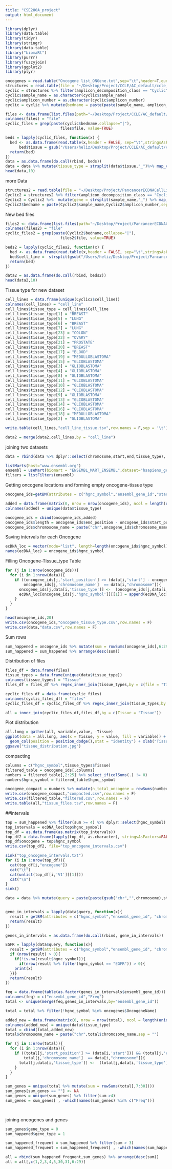 ```yaml
---
title: "CSE280A_project"
output: html_document
---
```


```r
library(dplyr)
library(data.table)
library(tidyr)
library(stringr)
library(data.table)
library("biomaRt")
library(purrr)
library(fuzzyjoin)
library(ggplot2)
library(plyr)
```

```r
oncogenes = read.table("Oncogene list_ONGene.txt",sep="\t",header=T,quote = "")
structures = read.table(file = "~/Desktop/Project/CCLE/AC_default/ccle_amplicon_classification_profiles.tsv", header = T, sep = "\t")
cyclic = structures %>% filter(amplicon_decomposition_class == "Cyclic")
cyclic$sample_name = as.character(cyclic$sample_name)
cyclic$amplicon_number = as.character(cyclic$amplicon_number)
cyclic = cyclic %>% mutate(bedname = paste(paste(sample_name, amplicon_number, sep = "_"), amplicon_number,sep = "_"))
```

```r
files <- data.frame(list.files(path="~/Desktop/Project/CCLE/AC_default/classification_bed_files", pattern="*.bed", full.names=TRUE, recursive=FALSE))
colnames(files) = "file"
cyclic_files = grep(paste(cyclic$bedname,collapse="|"), 
                        files$file, value=TRUE)

beds = lapply(cyclic_files, function(x) {
  bed <- as.data.frame(read.table(x,header = FALSE, sep="\t",stringsAsFactors=FALSE, quote="", col.names = c("chromosome","start","end")))
      bed$tissue = gsub("/Users/heliz/Desktop/Project/CCLE/AC_default/classification_bed_files/","",x)
  return(bed)
})
data = as.data.frame(do.call(rbind, beds))
data = data %>% mutate(tissue_type = strsplit(data$tissue,"_")%>% map_chr(., 2))
head(data,10)

```

more Data
```r
structures2 = read.table(file = "~/Desktop/Project/PancancerECDNACellLine_classification_results_122320/PancancerECDNA_samplefiles_amplicon_classification_profiles.tsv", header = T, sep = "\t")
Cyclic2 = structures2 %>% filter(amplicon_decomposition_class == "Cyclic")
Cyclic2 = Cyclic2 %>%  mutate(gene = strsplit(sample_name,"_") %>% map_chr(.,2)) %>% filter(gene %in% oncogenes$OncogeneName) %>% mutate(cell_line = strsplit(sample_name,"_") %>% map_chr(.,1))
Cyclic2$bedname = paste(Cyclic2$sample_name,Cyclic2$amplicon_number,sep = "_")


```

New bed files
```r
files2 <- data.frame(list.files(path="~/Desktop/Project/PancancerECDNACellLine_classification_results_122320/classification_bed_files", pattern="*.bed", full.names=TRUE, recursive=FALSE))
colnames(files2) = "file"
cyclic_files2 = grep(paste(Cyclic2$bedname,collapse="|"), 
                        files2$file, value=TRUE)

beds2 = lapply(cyclic_files2, function(x) {
  bed <- as.data.frame(read.table(x,header = FALSE, sep="\t",stringsAsFactors=FALSE, quote="", col.names = c("chromosome","start","end")))
  bed$cell_line =  strsplit(gsub("/Users/heliz/Desktop/Project/PancancerECDNACellLine_classification_results_122320/classification_bed_files/","",x),'_') %>% map_chr(.,1)
  return(bed)
})

data2 = as.data.frame(do.call(rbind, beds2))
head(data2,10)
```

Tissue type for new dataset
```r
cell_lines = data.frame(unique(Cyclic2$cell_line))
colnames(cell_lines) = "cell_line"
cell_lines$tissue_type = cell_lines$Cell_line
cell_lines$tissue_type[1] = "BREAST"
cell_lines$tissue_type[5] = "LUNG"
cell_lines$tissue_type[6] = "BREAST"
cell_lines$tissue_type[7] = "LUNG"
cell_lines$tissue_type[23] = "COLON"
cell_lines$tissue_type[22] = "OVARY"
cell_lines$tissue_type[21] = "PROSTATE"
cell_lines$tissue_type[20] = "BREAST"
cell_lines$tissue_type[17] = "BLOOD"
cell_lines$tissue_type[19] = "MEDULLOBLASTOMA"
cell_lines$tissue_type[15] = "GLIOBLASTOMA"
cell_lines$tissue_type[3] = "GLIOBLASTOMA"
cell_lines$tissue_type[4] = "GLIOBLASTOMA"
cell_lines$tissue_type[8] = "GLIOBLASTOMA"
cell_lines$tissue_type[11] = "GLIOBLASTOMA"
cell_lines$tissue_type[10] = "GLIOBLASTOMA"
cell_lines$tissue_type[12] = "GLIOBLASTOMA"
cell_lines$tissue_type[9] = "GLIOBLASTOMA"
cell_lines$tissue_type[13] = "GLIOBLASTOMA"
cell_lines$tissue_type[14] = "GLIOBLASTOMA"
cell_lines$tissue_type[16] = "GLIOBLASTOMA"
cell_lines$tissue_type[18] = "MEDULLOBLASTOMA"
cell_lines$tissue_type[2] = "GLIOBLASTOMA"

write.table(cell_lines,"cell_line_tissue.tsv",row.names = F,sep = '\t')

data2 = merge(data2,cell_lines,by = "cell_line")

```

joining two datasets
```r
data = rbind(data %>% dplyr::select(chromosome,start,end,tissue_type), data2 %>% dplyr::select(chromosome,start,end,tissue_type))
```


```r

listMarts(host="www.ensembl.org")
ensembl = useMart(biomart = "ENSEMBL_MART_ENSEMBL",dataset="hsapiens_gene_ensembl")
filters = listFilters(ensembl)

```

Getting oncogene locations and forming empty oncogene-tissue type
```r
oncogene_ids=getBM(attributes = c("hgnc_symbol","ensembl_gene_id","start_position", "end_position","chromosome_name"),filters = c("hgnc_symbol"),values = unlist(as.list(oncogenes$OncogeneName)), mart = ensembl)

added = data.frame(matrix(0, nrow = nrow(oncogene_ids), ncol = length(unique(data$tissue_type))))
colnames(added) = unique(data$tissue_type)

oncogene_ids = cbind(oncogene_ids,added)
oncogene_ids$length = oncogene_ids$end_position - oncogene_ids$start_position
oncogene_ids$chromosome_name = paste("chr",oncogene_ids$chromosome_name,sep = "")


```


Saving intervals for each Oncogene
```r
ecDNA_loc = vector(mode="list", length=length(oncogene_ids$hgnc_symbol))
names(ecDNA_loc) = oncogene_ids$hgnc_symbol
```

Filling Oncogene-Tissue_type Table
```r
for (j in 1:nrow(oncogene_ids)){
  for (i in 1:nrow(data)){
    if ((oncogene_ids[j,'start_position'] >= (data[i,'start'] - oncogene_ids[j,'length']/3)) && (oncogene_ids[j,'end_position'] <= (data[i,'end'] + oncogene_ids[j,'length']/3)) && 
        oncogene_ids[j,'chromosome_name']  == data[i,"chromosome"]){
      oncogene_ids[j,data[i,'tissue_type']] <-  (oncogene_ids[j,data[i,'tissue_type']] + 1)
      ecDNA_loc[oncogene_ids[j,'hgnc_symbol']][[1]] = append(ecDNA_loc[oncogene_ids[j,'hgnc_symbol']][[1]],rbind(data[i,'start'], data[i,'end']))
    }
  }
}
```

```r
head(oncogene_ids,20)
write.csv(oncogene_ids,"oncogene_tissue_type.csv",row.names = F)
write.csv(data,"data.csv",row.names = F)

```

Sum rows 
```r
sum_happened = oncogene_ids %>% mutate(sum = rowSums(oncogene_ids[,6:29]))
sum_happened = sum_happened %>% arrange(desc(sum))
```


Distribution of files
```r
files_df = data.frame(files)
tissue_types = data.frame(unique(data$tissue_type))
colnames(tissue_types) = "Tissue"
files_df = files_df %>% regex_inner_join(tissue_types,by = c(file = "Tissue")) %>% group_by(Tissue) %>% dplyr::summarise(Files_n = n())

cyclic_files_df = data.frame(cyclic_files) 
colnames(cyclic_files_df) = "files"
cyclic_files_df = cyclic_files_df %>% regex_inner_join(tissue_types,by = c(files = "Tissue")) %>% group_by(Tissue) %>% dplyr::summarise(Cyclic_n = n())

all = inner_join(cyclic_files_df,files_df,by = c(Tissue = "Tissue"))

```

Plot distribution
```r

all.long = gather(all, variable,value, -Tissue)
ggplot(data = all.long, aes(x = Tissue, y = value, fill = variable)) +
  geom_col(position = position_dodge(),stat = "identity") + xlab("Tissue Type") + ylab("Number of files") + theme(axis.text.x = element_text(angle = 90, vjust = 0.5, hjust=1)) + geom_text(aes(label = value), position=position_dodge(width=0.9), vjust=-0.25)
ggsave("tissue_distribution.jpg")
```
compacting
```r
columns = c("hgnc_symbol",tissue_types$Tissue)
filtered_table = oncogene_ids[,columns] 
numbers = filtered_table[,2:25] %>% select_if(colSums(.) != 0)
numbers$hgnc_symbol = filtered_table$hgnc_symbol

oncogene_compact = numbers %>% mutate(n_total_oncogene = rowSums(numbers[,1:19])) %>% arrange(desc(n_total_oncogene)) %>% filter(n_total_oncogene >= 4)
write.csv(oncogene_compact,"compacted.csv",row.names = F)
write.csv(filtered_table,"filtered.csv",row.names = F)
write.table(all,"tissue_files.tsv",row.names = F)
```


##intervals
```r
top = sum_happened %>% filter(sum >= 4) %>% dplyr::select(hgnc_symbol)
top_intervals = ecDNA_loc[top$hgnc_symbol]
top_df = as.data.frame(as.matrix(top_intervals))
top_df2 = data.frame(lapply(top_df, as.character), stringsAsFactors=FALSE)
top_df$oncogene = top$hgnc_symbol
write.csv(top_df2, file="top_oncogene_intervals.csv")
```

```r
sink("top_oncogene_intervals.txt")
for (i in 1:nrow(top_df)){
  cat(top_df[i,"oncogene"])
  cat("\t")
  cat(unlist(top_df[i,'V1'][[1]]))
  cat("\n")
}
sink()
```

```r
data = data %>% mutate(query = paste(paste(gsub("chr","",chromosome),start,sep=":"),end,sep=":"))


gene_in_intervals = lapply(data$query, function(x){
  result = getBM(attributes = c("hgnc_symbol","ensembl_gene_id", "chromosome_name", "start_position", "end_position"),filters = c("chromosomal_region"),values = x, mart = ensembl)
  return(result)
})

genes_in_intervals = as.data.frame(do.call(rbind, gene_in_intervals))
```

```r
EGFR = lapply(data$query, function(x){
  result = getBM(attributes = c("hgnc_symbol","ensembl_gene_id", "chromosome_name", "start_position", "end_position"),filters = c("chromosomal_region"),values = x, mart = ensembl)
  if (nrow(result) > 0){
    if(!is.na(result$hgnc_symbol)){
      if(nrow(result %>% filter(hgnc_symbol == "EGFR")) > 0){
    print(x)
  }}}
  return(result)
})


```

```r
feq = data.frame(table(as.factor(genes_in_intervals$ensembl_gene_id))) %>% filter(Freq > 3)
colnames(feq) = c("ensembl_gene_id","Freq")
total <- unique(merge(feq,genes_in_intervals,by="ensembl_gene_id"))

total = total %>% filter(!hgnc_symbol %in% oncogenes$OncogeneName)

added_new = data.frame(matrix(0, nrow = nrow(total), ncol = length(unique(data$tissue_type))))
colnames(added_new) = unique(data$tissue_type)
total = cbind(total,added_new)
total$chromosome_name = paste("chr",total$chromosome_name,sep = "")


```

```r
for (j in 1:nrow(total)){
  for (i in 1:nrow(data)){
    if ((total[j,'start_position'] >= (data[i,'start'])) && (total[j,'end_position'] <= (data[i,'end'])) && 
        total[j,'chromosome_name']  == data[i,"chromosome"]){
      total[j,data[i,'tissue_type']] <-  (total[j,data[i,'tissue_type']] + 1)
    }
  }
}
```

```r
sum_genes = unique(total %>% mutate(sum = rowSums(total[,7:30])))
sum_genes[sum_genes == ""] <- NA
sum_genes = unique(sum_genes) %>% filter(sum >4)
sum_genes = sum_genes[ , -which(names(sum_genes) %in% c("Freq"))]

                   

```

joining oncogenes and genes
```r
sum_genes$gene_type = 0
sum_happened$gene_type = 1

sum_happened_frequent = sum_happened %>% filter(sum > 3)
sum_happened_frequent = sum_happened_frequent[ , -which(names(sum_happened_frequent) %in% c("length"))]

all = rbind(sum_happened_frequent,sum_genes) %>% arrange(desc(sum))
all = all[,c(1,2,3,4,5,30,31,6:29)]
```

